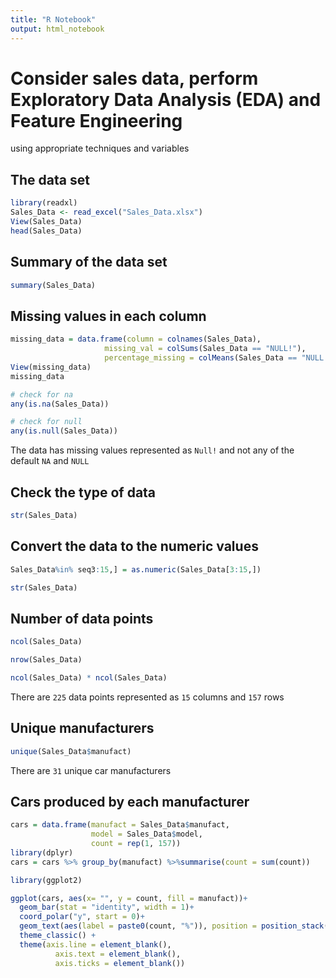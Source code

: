 ```yaml
---
title: "R Notebook"
output: html_notebook
---
```


# Consider sales data, perform Exploratory Data Analysis (EDA) and Feature Engineering

using appropriate techniques and variables

## The data set

```r
library(readxl)
Sales_Data <- read_excel("Sales_Data.xlsx")
View(Sales_Data)
head(Sales_Data)
```

## Summary of the data set

```r
summary(Sales_Data)
```

## Missing values in each column

```r
missing_data = data.frame(column = colnames(Sales_Data),
                     missing_val = colSums(Sales_Data == "NULL!"),
                     percentage_missing = colMeans(Sales_Data == "NULL!") * 100)
View(missing_data)
missing_data

```

```r
# check for na 
any(is.na(Sales_Data))
```

```r
# check for null
any(is.null(Sales_Data))
```

The data has missing values represented as `Null!` and not any of the default `NA` and `NULL`

## Check the type of data 

```r
str(Sales_Data)
```

## Convert the data to the numeric values

```r
Sales_Data%in% seq3:15,] = as.numeric(Sales_Data[3:15,])

str(Sales_Data)
```

## Number of data points

```r
ncol(Sales_Data)
```

```r
nrow(Sales_Data)
```

```r
ncol(Sales_Data) * ncol(Sales_Data)
```

There are `225` data points represented as `15` columns and `157` rows

## Unique manufacturers

```r
unique(Sales_Data$manufact)
```

There are `31` unique car manufacturers

## Cars produced by each manufacturer

```r
cars = data.frame(manufact = Sales_Data$manufact,
                  model = Sales_Data$model,
                  count = rep(1, 157))
library(dplyr)
cars = cars %>% group_by(manufact) %>%summarise(count = sum(count))
```

```r
library(ggplot2)

ggplot(cars, aes(x= "", y = count, fill = manufact))+
  geom_bar(stat = "identity", width = 1)+
  coord_polar("y", start = 0)+
  geom_text(aes(label = paste0(count, "%")), position = position_stack(vjust=0.5))+
  theme_classic() +
  theme(axis.line = element_blank(),
          axis.text = element_blank(),
          axis.ticks = element_blank())
```
